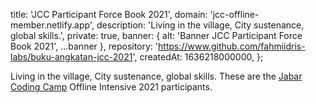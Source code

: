 
  title: 'JCC Participant Force Book 2021',
  domain: 'jcc-offline-member.netlify.app',
  description: 'Living in the village, City sustenance, global skills.',
  private: true,
  banner: { alt: 'Banner JCC Participant Force Book 2021', ...banner },
  repository: 'https://www.github.com/fahmiidris-labs/buku-angkatan-jcc-2021',
  createdAt: 1636218000000,
};

Living in the village, City sustenance, global skills. These are the [Jabar Coding Camp](https://jabarcodingcamp.jabarprov.go.id) Offline Intensive 2021 participants.
